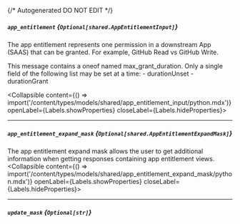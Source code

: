 {/* Autogenerated DO NOT EDIT  */}

##### `app_entitlement` *{`Optional[shared.AppEntitlementInput]`}*
The app entitlement represents one permission in a downstream App (SAAS) that can be granted. For example, GitHub Read vs GitHub Write.

This message contains a oneof named max_grant_duration. Only a single field of the following list may be set at a time:
  \- durationUnset
  \- durationGrant

<Collapsible content={() => import('/content/types/models/shared/app_entitlement_input/python.mdx')} openLabel={Labels.showProperties} closeLabel={Labels.hideProperties}>
</Collapsible>

---
##### `app_entitlement_expand_mask` *{`Optional[shared.AppEntitlementExpandMask]`}*
The app entitlement expand mask allows the user to get additional information when getting responses containing app entitlement views.
<Collapsible content={() => import('/content/types/models/shared/app_entitlement_expand_mask/python.mdx')} openLabel={Labels.showProperties} closeLabel={Labels.hideProperties}>
</Collapsible>

---
##### `update_mask` *{`Optional[str]`}*


